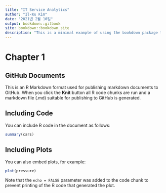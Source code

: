 ```yaml
---
title: "IT Service Analytics"
author: "Il-Ku Kim"
date: "2021년 2월 10일"
output: bookdown::gitbook
site: bookdown::bookdown_site
description: "This is a minimal example of using the bookdown package to write a book. The output format for this example is bookdown::gitbook."
---
```

# Chapter 1

## GitHub Documents

This is an R Markdown format used for publishing markdown documents to GitHub. When you click the **Knit** button all R code chunks are run and a markdown file (.md) suitable for publishing to GitHub is generated.

## Including Code

You can include R code in the document as follows:

```r
summary(cars)
```

## Including Plots

You can also embed plots, for example:

```r
plot(pressure)
```

Note that the `echo = FALSE` parameter was added to the code chunk to prevent printing of the R code that generated the plot.
